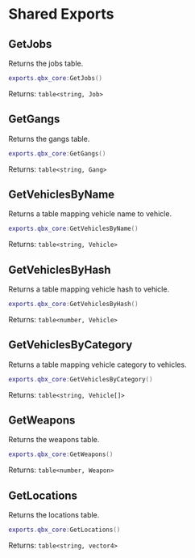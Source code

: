 # Shared Exports

## GetJobs

Returns the jobs table.

```lua
exports.qbx_core:GetJobs()
```

Returns: `table<string, Job>`

## GetGangs

Returns the gangs table.

```lua
exports.qbx_core:GetGangs()
```

Returns: `table<string, Gang>`

## GetVehiclesByName

Returns a table mapping vehicle name to vehicle.

```lua
exports.qbx_core:GetVehiclesByName()
```

Returns: `table<string, Vehicle>`

## GetVehiclesByHash

Returns a table mapping vehicle hash to vehicle.

```lua
exports.qbx_core:GetVehiclesByHash()
```

Returns: `table<number, Vehicle>`

## GetVehiclesByCategory

Returns a table mapping vehicle category to vehicles.

```lua
exports.qbx_core:GetVehiclesByCategory()
```

Returns: `table<string, Vehicle[]>`

## GetWeapons

Returns the weapons table.

```lua
exports.qbx_core:GetWeapons()
```

Returns: `table<number, Weapon>`

## GetLocations

Returns the locations table.

```lua
exports.qbx_core:GetLocations()
```

Returns: `table<string, vector4>`

